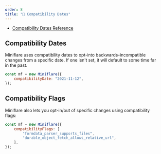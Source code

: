 ```yaml
---
order: 8
title: "📅 Compatibility Dates"
---
```


- [Compatibility Dates Reference](/workers/configuration/compatibility-dates)

## Compatibility Dates

Miniflare uses compatibility dates to opt-into backwards-incompatible changes
from a specific date. If one isn't set, it will default to some time far in the
past.

```js
const mf = new Miniflare({
	compatibilityDate: "2021-11-12",
});
```

## Compatibility Flags

Miniflare also lets you opt-in/out of specific changes using compatibility
flags:

```js
const mf = new Miniflare({
	compatibilityFlags: [
		"formdata_parser_supports_files",
		"durable_object_fetch_allows_relative_url",
	],
});
```
